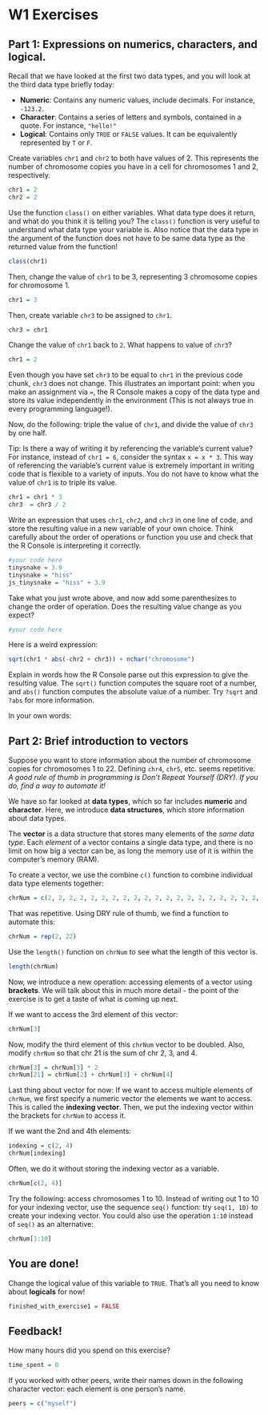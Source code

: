 # W1 Exercises

## Part 1: Expressions on numerics, characters, and logical.

Recall that we have looked at the first two data types, and you will look at the third data type briefly today:

-   **Numeric**: Contains any numeric values, include decimals. For instance, `-123.2`.
-   **Character**: Contains a series of letters and symbols, contained in a quote. For instance, `"hello!"`
-   **Logical**: Contains only `TRUE` or `FALSE` values. It can be equivalently represented by `T` or `F`.

Create variables `chr1` and `chr2` to both have values of 2. This represents the number of chromosome copies you have in a cell for chromosomes 1 and 2, respectively.

```r
chr1 = 2
chr2 = 2
```

Use the function `class()` on either variables. What data type does it return, and what do you think it is telling you? The `class()` function is very useful to understand what data type your variable is. Also notice that the data type in the argument of the function does not have to be same data type as the returned value from the function!

```r
class(chr1)
```

Then, change the value of `chr1` to be 3, representing 3 chromosome copies for chromosome 1.

```r
chr1 = 3
```

Then, create variable `chr3` to be assigned to `chr1`.

```r

chr3 = chr1
```

Change the value of `chr1` back to `2`. What happens to value of `chr3`?

```r

chr1 = 2
```

Even though you have set `chr3` to be equal to `chr1` in the previous code chunk, `chr3` does not change. This illustrates an important point: when you make an assignment via `=`, the R Console makes a copy of the data type and store its value independently in the environment (This is not always true in every programming language!).

Now, do the following: triple the value of `chr1`, and divide the value of `chr3` by one half.

Tip: Is there a way of writing it by referencing the variable's current value? For instance, instead of `chr1 = 6`, consider the syntax `x = x * 3`. This way of referencing the variable's current value is extremely important in writing code that is flexible to a variety of inputs. You do not have to know what the value of `chr1` is to triple its value.

```r
chr1 = chr1 * 3
chr3  = chr3 / 2
```

Write an expression that uses `chr1`, `chr2`, and `chr3` in one line of code, and store the resulting value in a new variable of your own choice. Think carefully about the order of operations or function you use and check that the R Console is interpreting it correctly.

```r
#your code here
tinysnake = 3.9
tinysnake = "hiss"
js_tinysnake = "hiss" + 3.9
```

Take what you just wrote above, and now add some parenthesizes to change the order of operation. Does the resulting value change as you expect?

```r
#your code here
```

Here is a weird expression:

```r
sqrt(chr1 * abs(-chr2 + chr3)) + nchar("chromosome")
```

Explain in words how the R Console parse out this expression to give the resulting value. The `sqrt()` function computes the square root of a number, and `abs()` function computes the absolute value of a number. Try `?sqrt` and `?abs` for more information.

In your own words:

## Part 2: Brief introduction to vectors

Suppose you want to store information about the number of chromosome copies for chromosomes 1 to 22. Defining `chr4`, `chr5`, etc. seems repetitive. *A good rule of thumb in programming is Don't Repeat Yourself (DRY). If you do, find a way to automate it!*

We have so far looked at **data types**, which so far includes **numeric** and **character**. Here, we introduce **data structures**, which store information about data types.

The **vector** is a data structure that stores many elements of the *same data type*. Each *element* of a vector contains a single data type, and there is no limit on how big a vector can be, as long the memory use of it is within the computer's memory (RAM).

To create a vector, we use the combine `c()` function to combine individual data type elements together:

```r
chrNum = c(2, 2, 2, 2, 2, 2, 2, 2, 2, 2, 2, 2, 2, 2, 2, 2, 2, 2, 2, 2, 2, 2)
```

That was repetitive. Using DRY rule of thumb, we find a function to automate this:

```r
chrNum = rep(2, 22)
```

Use the `length()` function on `chrNum` to see what the length of this vector is.

```r
length(chrNum)
```

Now, we introduce a new operation: accessing elements of a vector using **brackets**. We will talk about this in much more detail - the point of the exercise is to get a taste of what is coming up next.

If we want to access the 3rd element of this vector:

```r
chrNum[3]
```

Now, modify the third element of this `chrNum` vector to be doubled. Also, modify `chrNum` so that chr 21 is the sum of chr 2, 3, and 4.

```r
chrNum[3] = chrNum[3] * 2
chrNum[21] = chrNum[2] + chrNum[3] + chrNum[4]
```

Last thing about vector for now: If we want to access multiple elements of `chrNum`, we first specify a numeric vector the elements we want to access. This is called the **indexing vector**. Then, we put the indexing vector within the brackets for `chrNum` to access it.

If we want the 2nd and 4th elements:

```r
indexing = c(2, 4)
chrNum[indexing]
```

Often, we do it without storing the indexing vector as a variable.

```r
chrNum[c(2, 4)]
```

Try the following: access chromosomes 1 to 10. Instead of writing out 1 to 10 for your indexing vector, use the sequence `seq()` function: try `seq(1, 10)` to create your indexing vector. You could also use the operation `1:10` instead of `seq()` as an alternative:

```r
chrNum[1:10]
```

## You are done!

Change the logical value of this variable to `TRUE`. That's all you need to know about **logicals** for now!

```r
finished_with_exercise1 = FALSE
```

## Feedback!

How many hours did you spend on this exercise?

```r
time_spent = 0 
```

If you worked with other peers, write their names down in the following character vector: each element is one person's name.

```r
peers = c("myself")
```
